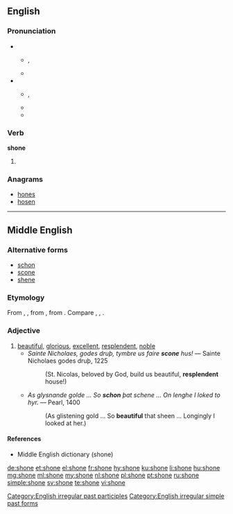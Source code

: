 ==English==

===Pronunciation===
* {{a|RP|AusE|Canada}}
** {{enPR|shŏn}}, {{IPA|/ʃɒn/}}
** {{rhymes|ɒn}}
* {{a|US}}
** {{enPR|shōn}}, {{IPA|/ʃoʊn/}}
** {{rhymes|əʊn}}
** {{audio|en-us-shone.ogg|Audio (US)|lang=en}}

===Verb===
'''shone'''

# {{en-past of|shine}}

===Anagrams===
* [[hones#English|hones]]
* [[hosen#English|hosen]]

[[Category:English irregular past participles]]
[[Category:English irregular simple past forms]]

----

==Middle English==

===Alternative forms===
* [[schon]]
* [[scone]]
* [[shene]]

===Etymology===
From {{etyl|ang|enm}} {{m|ang|scȳne}}, {{m|ang|sceōne||beautiful, fair, bright}}, from {{etyl|gem-pro|enm}} {{m|gem-pro|*skauniz}}, from {{etyl|ine-pro|enm}} {{m|ine-pro|*(s)ḱoun-||quick, dashing, beautiful}}. Compare {{etyl|dum|-}} {{term|scone||beautiful, bright|lang=dum}}, {{etyl|nl|-}} {{term|schoon||beautiful|lang=nl}}, {{etyl|de|-}} {{term|schön||beautiful|lang=de}}.

===Adjective===
{{enm-adj}}

# [[beautiful]], [[glorious]], [[excellent]], [[resplendent]], [[noble]]
#* ''Sainte Nicholaes, godes druþ, tymbre us faire '''scone''' hus!'' &mdash; Sainte Nicholaes godes druþ, 1225
#*: (St. Nicolas, beloved by God, build us beautiful, '''resplendent''' house!)
#* ''As glysnande golde ... So '''schon''' þat schene ... On lenghe I loked to hyr.'' &mdash; Pearl, 1400
#*: (As glistening gold ... So '''beautiful''' that sheen ... Longingly I looked at her.)

====References====
* Middle English dictionary (shone)

[[de:shone]]
[[et:shone]]
[[el:shone]]
[[fr:shone]]
[[hy:shone]]
[[ku:shone]]
[[li:shone]]
[[hu:shone]]
[[mg:shone]]
[[ml:shone]]
[[my:shone]]
[[nl:shone]]
[[pl:shone]]
[[pt:shone]]
[[ru:shone]]
[[simple:shone]]
[[sv:shone]]
[[te:shone]]
[[vi:shone]]